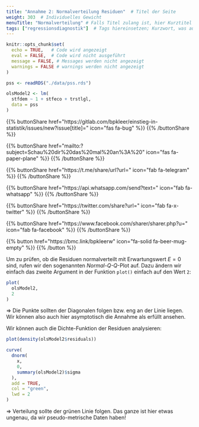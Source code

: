 ```yaml
---
title: "Annahme 2: Normalverteilung Residuen"  # Titel der Seite
weight: 303  # Individuelles Gewicht 
menuTitle: "Normalverteilung" # Falls Titel zulang ist, hier Kurztitel
tags: ["regressionsdiagnostik"]  # Tags hiereinsetzen; Kurzwort, was auf der Seite passsiert
---
```

```r
knitr::opts_chunk$set(
  echo = TRUE,   # Code wird angezeigt
  eval = FALSE,  # Code wird nicht ausgeführt
  message = FALSE, # Messages werden nicht angezeigt
  warnings = FALSE # warnings werden nicht angezeigt
)

pss <- readRDS("./data/pss.rds")

olsModel2 <- lm(
  stfdem ~ 1 + stfeco + trstlgl,   
  data = pss
)      
```

{{% buttonShare href=\"https\:\/\/gitlab.com\/bpkleer\/einstieg-in-statistik\/issues\/new?issue[title]=\" icon=\"fas fa-bug\" %}} {{% /buttonShare %}} 

{{% buttonShare href=\"mailto\:?subject=Schau\%20dir\%20das\%20mal\%20an\%3A\%20\" icon=\"fas fa-paper-plane\" %}} {{% /buttonShare %}}

{{% buttonShare href=\"https\:\/\/t.me\/share\/url?url=\" icon=\"fab fa-telegram\" %}} {{% /buttonShare %}}

{{% buttonShare href=\"https\:\/\/api.whatsapp.com\/send?text=\" icon=\"fab fa-whatsapp\" %}} {{% /buttonShare %}}

{{% buttonShare href=\"https\:\/\/twitter.com\/share?url=\" icon=\"fab fa-x-twitter\" %}} {{% /buttonShare %}}

{{% buttonShare href=\"https\:\/\/www.facebook.com\/sharer\/sharer.php?u=\" icon=\"fab fa-facebook\" %}} {{% /buttonShare %}}

{{% button href=\"https\:\/\/bmc.link\/bpkleerw\" icon=\"fa-solid fa-beer-mug-empty\" %}} {{% /button %}}

Um zu prüfen, ob die Residuen normalverteilt mit Erwartungswert $E=0$ sind, rufen wir den sogenannten *Normal-Q-Q*-Plot auf. Dazu ändern wir einfach das zweite Argument in der Funktion `plot()` einfach auf den Wert `2`:

```r
plot(
  olsModel2,
  2
)

```

$\Rightarrow$ Die Punkte sollten der Diagonalen folgen bzw. eng an der Linie liegen. Wir können also auch hier asymptotisch die Annahme als erfüllt ansehen. 

Wir können auch die Dichte-Funktion der Residuen analysieren: 
```r
plot(density(olsModel2$residuals))

curve(
  dnorm(
    x, 
    0, 
    summary(olsModel2)$sigma
  ), 
  add = TRUE,
  col = "green", 
  lwd = 2
)
```

$\Rightarrow$ Verteilung sollte der grünen Linie folgen. Das ganze ist hier etwas ungenau, da wir pseudo-metrische Daten haben!
